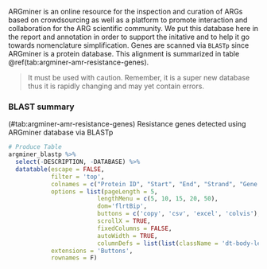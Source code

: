 ARGminer is an online resource for the inspection and curation of ARGs based on crowdsourcing as well as a platform to promote interaction and collaboration for the ARG scientific community. We put this database here in the report and annotation in order to support the initative and to help it go towards nomenclature simplification. Genes are scanned via `BLASTp` since ARGminer is a protein database. This alignment is summarized in table \@ref(tab:argminer-amr-resistance-genes).

> It must be used with caution. Remember, it is a super new database thus it is rapidly changing and may yet contain errors.

### BLAST summary

<caption>(#tab:argminer-amr-resistance-genes) Resistance genes detected using ARGminer database via BLASTp</caption>
```r
# Produce Table
argminer_blastp %>%
  select(-DESCRIPTION, -DATABASE) %>%
  datatable(escape = FALSE,
            filter = 'top',
            colnames = c("Protein ID", "Start", "End", "Strand", "Gene Name", "Coverage Map", "Gaps", "Coverage %", "Identity %", "Reference", "Drug target"),
            options = list(pageLength = 5,
                         lengthMenu = c(5, 10, 15, 20, 50),
                         dom='flrtBip',
                         buttons = c('copy', 'csv', 'excel', 'colvis'),
                         scrollX = TRUE,
                         fixedColumns = FALSE,
                         autoWidth = TRUE,
                         columnDefs = list(list(className = 'dt-body-left', targets = c(0,4,9,10)))),
            extensions = 'Buttons',
            rownames = F)
```
